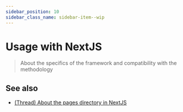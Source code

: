 ```yaml
---
sidebar_position: 10
sidebar_class_name: sidebar-item--wip
---
```



# Usage with NextJS

<WIP ticket="225" />

> About the specifics of the framework and compatibility with the methodology

## See also

- [(Thread) About the pages directory in NextJS](https://t.me/feature_sliced/3623)

